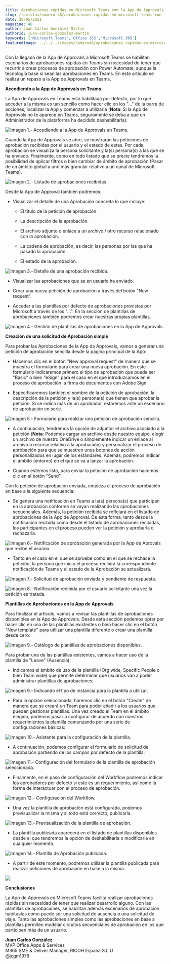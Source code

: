 ```yaml
---
title: Aprobaciones rápidas en Microsoft Teams con la App de Approvals
slug: /revistas/numero-48/aprobaciones-rapidas-en-microsoft-teams-con-la-app-de-approvals
date: 20/05/2021
magazine: 48
author: Juan Carlos González Martín
authorId: juan-carlos-gonzalez-martin
keywords: ['Microsoft Teams','Office 365','Microsoft 365']
featuredImage: ../../../images/numero48/aprobaciones-rapidas-en-microsoft-teams-con-la-app-de-approvals/image1.png
---
```


Con la llegada de la App de Approvals a Microsoft Teams se habilitan
escenarios de aprobaciones rápidas en Teams sin necesidad de tener que
recurrir a crear procesos de aprobación con Power Automate, aunque la
tecnología base si sean las aprobaciones en Teams. En este artículo se
realiza un repaso a la App de Approvals en Teams.

**Accediendo a la App de Approvals en Teams**

La App de Approvals en Teams está habilitada por defecto, por lo que
acceder a la misma es tan sencillo como hacer clic en los "..." de la
barra de acciones, localizar la App y comenzar a utilizarla
(**Nota**: Si la App de Approvals no te aparece en Teams,
seguramente se deba a que un Administrador de la plataforma ha decidido
deshabilitarla):

![Imagen 1.- Accediendo a la App de Approvals en Teams.](../../../images/numero48/aprobaciones-rapidas-en-microsoft-teams-con-la-app-de-approvals/image1.png)

Cuando la App de Approvals se abre, se mostrarán las peticiones de
aprobación recibidas por el usuario y el estado de estas. Por cada
aprobación se visualiza la persona solicitante y la(s) persona(s) a las
que se ha enviado. Finalmente, como en todo listado que se precie
tendremos la posibilidad de aplicar filtros o bien cambiar de ámbito de
aprobación (Pasar de un ámbito global a uno más granular relativo a un
canal de Microsoft Teams).

![Imagen 2.- Listado de aprobaciones recibidas.](../../../images/numero48/aprobaciones-rapidas-en-microsoft-teams-con-la-app-de-approvals/image2.png)

Desde la App de Approval también podremos:

-   Visualizar el detalle de una Aprobación concreta lo que incluye:

    -   El título de la petición de aprobación.

    -   La descripción de la aprobación.

    -   El archivo adjunto o enlace a un archivo / otro recurso
        relacionado con la aprobación.

    -   La cadena de aprobación, es decir, las personas por las que ha
        pasado la aprobación.

    -   El estado de la aprobación.

![Imagen 3.- Detalle de una aprobación recibida.](../../../images/numero48/aprobaciones-rapidas-en-microsoft-teams-con-la-app-de-approvals/image3.png)


-   Visualizar las aprobaciones que se en usuario ha enviado.

-   Crear una nueva petición de aprobación a través del botón "New
    request".

-   Acceder a las plantillas por defecto de aprobaciones provistas por
    Microsoft a través de los "...". En la sección de plantillas de
    aprobaciones también podremos crear nuestras propias plantillas.

![Imagen 4.- Gestión de plantillas de aprobaciones en la App de Approvals.](../../../images/numero48/aprobaciones-rapidas-en-microsoft-teams-con-la-app-de-approvals/image4.png)


**Creación de una solicitud de Aprobación simple**

Para probar las Aprobaciones de la App de Approvals, vamos a generar una
petición de aprobación sencilla desde la página principal de la App:

-   Hacemos clic en el botón "New approval request" de manera que se
    muestra el formulario para crear una nueva aprobación. En este
    formulario indicaremos primero el tipo de aprobación que puede ser
    "Basic" o bien "eSign" para el caso en el que introduzcamos en el
    proceso de aprobación la firma de documentos con Adobe Sign.

-   Especificaremos también el nombre de la petición de aprobación, la
    descripción de la petición y la(s) persona(s) que tienen que aprobar
    la petición. Si se indica más de un aprobador, estaremos ante un
    escenario de aprobación en serie.

![Imagen 5.- Formulario para realizar una petición de aprobación sencilla.](../../../images/numero48/aprobaciones-rapidas-en-microsoft-teams-con-la-app-de-approvals/image5.png)


-   A continuación, tendremos la opción de adjuntar el archivo asociado
    a la petición (**Nota**: Podemos cargar un archivo desde
    nuestro equipo, elegir un archivo de nuestro OneDrive o simplemente
    indicar un enlace al archivo o recurso relativo a la aprobación) y
    personalizar el proceso de aprobación para que se muestren unos
    botones de acción personalizados en lugar de los estándares. Además,
    podremos indicar el ámbito (entorno) en el que se va a lanzar la
    aprobación.

-   Cuando estemos listo, para enviar la petición de aprobación hacemos
    clic en el botón "Send".

Con la petición de aprobación enviada, empieza el proceso de aprobación
en base a la siguiente secuencia:

-   Se genera una notificación en Teams a la(s) persona(s) que
    participan en la aprobación conforme se vayan realizando las
    aprobaciones secuenciales. Además, la petición recibida se reflejará
    en el listado de aprobaciones de la App de Approval. De esta forma,
    tanto desde la notificación recibida como desde el listado de
    aprobaciones recibidas, los participantes en el proceso pueden ver
    la petición y aprobarla o rechazarla.

![Imagen 6.- Notificación de aprobación generada por la App de Aprovals que recibe el usuario.](../../../images/numero48/aprobaciones-rapidas-en-microsoft-teams-con-la-app-de-approvals/image6.png)


-   Tanto en el caso en el que se apruebe como en el que se rechace la
    petición, la persona que inicio el proceso recibirá la
    correspondiente notificación de Teams y el estado de la Aprobación
    se actualizará.

![Imagen 7.- Solicitud de aprobación enviada y pendiente de respuesta.](../../../images/numero48/aprobaciones-rapidas-en-microsoft-teams-con-la-app-de-approvals/image7.png)


![Imagen 8.- Notificación recibida por el usuario solicitante una vez la petición es tratada.](../../../images/numero48/aprobaciones-rapidas-en-microsoft-teams-con-la-app-de-approvals/image8.png)


**Plantillas de Aprobaciones en la App de Approvals**

Para finalizar el artículo, vamos a revisar las plantillas de
aprobaciones disponibles en la App de Approvals. Desde esta sección
podemos optar por hacer clic en una de las plantillas existentes o bien
hacer clic en el botón "New template" para utilizar una plantilla
diferente o crear una plantilla desde cero:

![Imagen 9.- Catálogo de plantillas de aprobaciones disponibles.](../../../images/numero48/aprobaciones-rapidas-en-microsoft-teams-con-la-app-de-approvals/image9.png)


Para probar una de las plantillas existentes, vamos a hacer uso de la
plantilla de "Leave" (Ausencia):

-   Indicamos el ámbito de uso de la plantilla (Org wide, Specific
    People o bien Team wide) que permite determinar que usuarios van a
    poder administrar plantillas de aprobaciones:

![Imagen 9.- Indicando el tipo de instancia para la plantilla a utilizar.](../../../images/numero48/aprobaciones-rapidas-en-microsoft-teams-con-la-app-de-approvals/image10.png)


-   Para la opción seleccionada, haremos clic en el botón "Create" de
    manera que se creará un Team para poder añadir a los usuarios que
    pueden gestionar plantillas. Una vez creado el Team en el ámbito
    elegido, podemos pasar a configurar de acuerdo con nuestros
    requerimientos la plantilla comenzando por una serie de
    configuraciones básicas:

![Imagen 10.- Asistente para la configuración de la plantilla.](../../../images/numero48/aprobaciones-rapidas-en-microsoft-teams-con-la-app-de-approvals/image11.png)


-   A continuación, podemos configurar el formulario de solicitud de
    aprobación partiendo de los campos por defecto de la plantilla:

![Imagen 11.- Configuración del formulario de la plantilla de aprobación seleccionada.](../../../images/numero48/aprobaciones-rapidas-en-microsoft-teams-con-la-app-de-approvals/image12.png)


-   Finalmente, en el paso de configuración del Workflow podremos
    indicar los aprobadores por defecto si este es un requerimiento, así
    como la forma de interactuar con el proceso de aprobación.

![Imagen 12.- Configuración del Workflow.](../../../images/numero48/aprobaciones-rapidas-en-microsoft-teams-con-la-app-de-approvals/image13.png)


-   Una vez la plantilla de aprobación está configurada, podemos
    previsualizar la misma y si todo está correcto, publicarla.

![Imagen 13.- Previsualización de la plantilla de aprobación.](../../../images/numero48/aprobaciones-rapidas-en-microsoft-teams-con-la-app-de-approvals/image14.png)


-   La plantilla publicada aparecerá en el listado de plantillas
    disponibles desde el que tendremos la opción de deshabilitarla o
    modificarla en cualquier momento.

![Imagen 14.- Plantilla de Aprobación publicada.](../../../images/numero48/aprobaciones-rapidas-en-microsoft-teams-con-la-app-de-approvals/image15.png)


-   A partir de este momento, podremos utilizar la plantilla publicada
    para realizar peticiones de aprobación en base a la misma.

![](../../../images/numero48/aprobaciones-rapidas-en-microsoft-teams-con-la-app-de-approvals/image16.png)

**Conclusiones**

La App de Approvals en Microsoft Teams facilita realizar aprobaciones
rápidas sin necesidad de tener que realizar desarrollo alguno. Con las
plantillas de aprobaciones, se habilitan además escenarios de aprobación
habituales como puede ser una solicitud de ausencia o una solicitud de
viaje. Tanto las aprobaciones simples como las aprobaciones en base a
plantillas permiten modelar circuitos secuenciales de aprobación en los
que participen más de un usuario.


**Juan Carlos González** <br />
MVP Office Apps & Services <br />
M365 SME & Deliver Manager, RICOH España S.L.U <br />
@jcgm1978